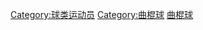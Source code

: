 {{Commonscat|Field hockey players}}

[[Category:球类运动员|Category:球类运动员]]
[[Category:曲棍球|Category:曲棍球]]
[[Category:各类运动员|曲棍球]]